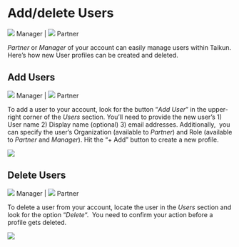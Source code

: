 # Add/delete Users

![](https://rgw.cloudpoint.tcpro.cz/swift/v1/KEY_0efe203c42c0402f9402a570302dc066/new-docs/icons/manager-icon.svg) Manager | ![](https://rgw.cloudpoint.tcpro.cz/swift/v1/KEY_0efe203c42c0402f9402a570302dc066/new-docs/icons/partner.svg) Partner

*Partner* or *Manager* of your account can easily manage users within Taikun. Here’s how new User profiles can be created and deleted.

## Add Users

![](https://rgw.cloudpoint.tcpro.cz/swift/v1/KEY_0efe203c42c0402f9402a570302dc066/new-docs/icons/manager-icon.svg) Manager | ![](https://rgw.cloudpoint.tcpro.cz/swift/v1/KEY_0efe203c42c0402f9402a570302dc066/new-docs/icons/partner.svg) Partner

To add a user to your account, look for the button “*Add User*” in the upper-right corner of the *Users* section. You’ll need to provide the new user’s 1) User name 2) Display name (optional) 3) email addresses. Additionally,  you can specify the user’s Organization (available to *Partner*) and Role (available to *Partner* and *Manager*). Hit the “+ Add” button to create a new profile.

<Frame caption="Create a Project">
  <img src="https://mintlify.s3-us-west-1.amazonaws.com/taikuncloud/images/create.a.project.webp" />
</Frame>

## Delete Users

![](https://rgw.cloudpoint.tcpro.cz/swift/v1/KEY_0efe203c42c0402f9402a570302dc066/new-docs/icons/manager-icon.svg) Manager | ![](https://rgw.cloudpoint.tcpro.cz/swift/v1/KEY_0efe203c42c0402f9402a570302dc066/new-docs/icons/partner.svg) Partner

To delete a user from your account, locate the user in the *Users* section and look for the option “*Delete*“.  You need to confirm your action before a profile gets deleted. 

<Frame caption="Create a Project">
  <img src="https://mintlify.s3-us-west-1.amazonaws.com/taikuncloud/images/create.a.project.webp" />
</Frame>
